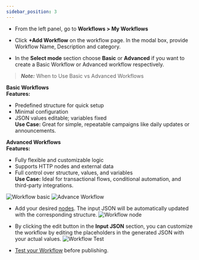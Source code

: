 ```yaml
---
sidebar_position: 3
---
```


- From the left panel, go to **Workflows > My Workflows**

- Click **+Add Workflow** on the workflow page. In the modal box, provide Workflow Name, Description and category.

- In the **Select mode** section choose **Basic** or **Advanced** if you want to create a Basic Workflow or Advanced workflow respectively.

>**_Note:_** When to Use Basic vs Advanced Workflows

**Basic Workflows**  
**Features:**  
- Predefined structure for quick setup  
- Minimal configuration  
- JSON values editable; variables fixed  
**Use Case:** Great for simple, repeatable campaigns like daily updates or announcements.

**Advanced Workflows**  
**Features:**  
- Fully flexible and customizable logic  
- Supports HTTP nodes and external data  
- Full control over structure, values, and variables  
**Use Case:** Ideal for transactional flows, conditional automation, and third-party integrations.



![Workflow basic](../Images/Workflow/basic-workfow-create.png)
![Advance Workflow](../Images/Workflow/adv-workflow-create.png)

- Add your desired [nodes](Design%20Workflow%20Logic). The input JSON will be automatically updated with the corresponding structure.
![Workflow node](../Images/Workflow/basic-workflow-input-json.png)

- By clicking the edit button in the **Input JSON** section, you can customize the workflow by editing the placeholders in the generated JSON with your actual values.
![Workflow Test](../Images/Workflow/basic-workflow-edit.png)

- [Test your Workflow](Test%20&%20Trigger) before publishing.